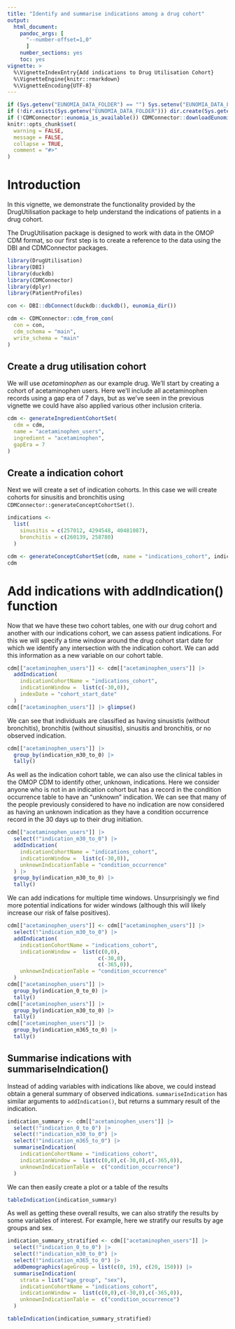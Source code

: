 ```yaml
---
title: "Identify and summarise indications among a drug cohort"
output: 
  html_document:
    pandoc_args: [
      "--number-offset=1,0"
      ]
    number_sections: yes
    toc: yes
vignette: >
  %\VignetteIndexEntry{Add indications to Drug Utilisation Cohort}
  %\VignetteEngine{knitr::rmarkdown}
  %\VignetteEncoding{UTF-8}
---
```


```r
if (Sys.getenv("EUNOMIA_DATA_FOLDER") == "") Sys.setenv("EUNOMIA_DATA_FOLDER" = tempdir())
if (!dir.exists(Sys.getenv("EUNOMIA_DATA_FOLDER"))) dir.create(Sys.getenv("EUNOMIA_DATA_FOLDER"))
if (!CDMConnector::eunomia_is_available()) CDMConnector::downloadEunomiaData()
knitr::opts_chunk$set(
  warning = FALSE,
  message = FALSE,
  collapse = TRUE,
  comment = "#>"
)
```

# Introduction

In this vignette, we demonstrate the functionality provided by the DrugUtilisation package to help understand the indications of patients in a drug cohort.

The DrugUtilisation package is designed to work with data in the OMOP CDM format, so our first step is to create a reference to the data using the DBI and CDMConnector packages. 

```r
library(DrugUtilisation)
library(DBI)
library(duckdb)
library(CDMConnector)
library(dplyr)
library(PatientProfiles)

con <- DBI::dbConnect(duckdb::duckdb(), eunomia_dir())

cdm <- CDMConnector::cdm_from_con(
  con = con,
  cdm_schema = "main",
  write_schema = "main"
)
```

## Create a drug utilisation cohort

We will use *acetaminophen* as our example drug. We'll start by creating a cohort of acetaminophen users. Here we'll include all acetaminophen records using a gap era of 7 days, but as we've seen in the previous vignette we could have also applied various other inclusion criteria.

```r
cdm <- generateIngredientCohortSet(
  cdm = cdm,
  name = "acetaminophen_users",
  ingredient = "acetaminophen", 
  gapEra = 7
)
```
## Create a indication cohort

Next we will create a set of indication cohorts. In this case we will create cohorts for sinusitis  and bronchitis using `CDMConnector::generateConceptCohortSet()`. 

```r
indications <-
  list(
    sinusitis = c(257012, 4294548, 40481087),
    bronchitis = c(260139, 258780)
  )

cdm <- generateConceptCohortSet(cdm, name = "indications_cohort", indications)
cdm
```


# Add indications with addIndication() function

Now that we have these two cohort tables, one with our drug cohort and another with our indications cohort, we can assess patient indications. For this we will specify a time window around the drug cohort start date for which we identify any intersection with the indication cohort. We can add this information as a new variable on our cohort table.

```r
cdm[["acetaminophen_users"]] <- cdm[["acetaminophen_users"]] |>
  addIndication(
    indicationCohortName = "indications_cohort",
    indicationWindow =  list(c(-30,0)), 
    indexDate = "cohort_start_date"
  )
cdm[["acetaminophen_users"]] |> glimpse()
```

We can see that individuals are classified as having sinusistis (without bronchitis), bronchitis (without sinusitis), sinusitis and bronchitis, or no observed indication.
```r
cdm[["acetaminophen_users"]] |> 
  group_by(indication_m30_to_0) |> 
  tally()
```

As well as the indication cohort table, we can also use the clinical tables in the OMOP CDM to identify other, unknown, indications. Here we consider anyone who is not in an indication cohort but has a record in the condition occurrence table to have an "unknown" indication. We can see that many of the people previously considered to have no indication are now considered as having an unknown indication as they have a condition occurrence record in the 30 days up to their drug initiation.

```r
cdm[["acetaminophen_users"]] |>
  select(!"indication_m30_to_0") |> 
  addIndication(
    indicationCohortName = "indications_cohort",
    indicationWindow =  list(c(-30,0)),
    unknownIndicationTable = "condition_occurrence"
  ) |> 
  group_by(indication_m30_to_0) |> 
  tally()
```

We can add indications for multiple time windows. Unsurprisingly we find more potential indications for wider windows (although this will likely increase our risk of false positives).
```r
cdm[["acetaminophen_users"]] <- cdm[["acetaminophen_users"]] |>
  select(!"indication_m30_to_0") |> 
  addIndication(
    indicationCohortName = "indications_cohort",
    indicationWindow =  list(c(0,0),
                             c(-30,0),
                             c(-365,0)),
    unknownIndicationTable = "condition_occurrence"
  )
cdm[["acetaminophen_users"]] |> 
  group_by(indication_0_to_0) |> 
  tally()
cdm[["acetaminophen_users"]] |> 
  group_by(indication_m30_to_0) |> 
  tally()
cdm[["acetaminophen_users"]] |> 
  group_by(indication_m365_to_0) |> 
  tally()
```

## Summarise indications with summariseIndication()

Instead of adding variables with indications like above, we could instead obtain a general summary of observed indications. `summariseIndication` has similar arguments to  `addIndication()`, but returns a summary result of the indication.

```r
indication_summary <- cdm[["acetaminophen_users"]] |>
  select(!"indication_0_to_0") |> 
  select(!"indication_m30_to_0") |> 
  select(!"indication_m365_to_0") |> 
  summariseIndication(
    indicationCohortName = "indications_cohort",
    indicationWindow =  list(c(0,0),c(-30,0),c(-365,0)),
    unknownIndicationTable =  c("condition_occurrence")
  )
```

We can then easily create a plot or a table of the results
```r
tableIndication(indication_summary)
```

As well as getting these overall results, we can also stratify the results by some variables of interest. For example, here we stratify our results by age groups and sex. 

```r
indication_summary_stratified <- cdm[["acetaminophen_users"]] |>
  select(!"indication_0_to_0") |> 
  select(!"indication_m30_to_0") |> 
  select(!"indication_m365_to_0") |> 
  addDemographics(ageGroup = list(c(0, 19), c(20, 150))) |>
  summariseIndication(
    strata = list("age_group", "sex"),
    indicationCohortName = "indications_cohort",
    indicationWindow =  list(c(0,0),c(-30,0),c(-365,0)),
    unknownIndicationTable =  c("condition_occurrence")
  )
```

```r
tableIndication(indication_summary_stratified)
```

